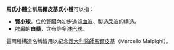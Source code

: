 '''馬氏小體'''全稱'''馬爾皮基氏小體'''可以指：
*'''[[腎小球|腎小球]]'''，位於[[腎臟|腎臟]]內初步過濾[[血液|血液]]、製造[[尿液|尿液]]的構造。
*[[脾臟|脾臟]]的'''[[白髓|白髓]]'''，含有許多[[淋巴球|淋巴球]]。
這兩種構造名稱皆用以紀念[[義大利|義大利]][[醫師|醫師]][[馬爾皮基|馬爾皮基]]（Marcello Malpighi）。

{{disambig|Cat=四字消歧義}}